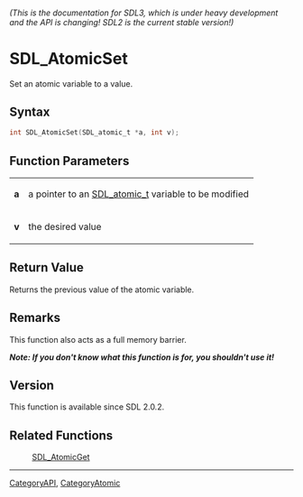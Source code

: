 ====== (This is the documentation for SDL3, which is under heavy development and the API is changing! SDL2 is the current stable version!) ======
= SDL_AtomicSet =

Set an atomic variable to a value.

== Syntax ==

<syntaxhighlight lang='c'>
int SDL_AtomicSet(SDL_atomic_t *a, int v);
</syntaxhighlight>

== Function Parameters ==

{|
|'''a'''
|a pointer to an [[SDL_atomic_t]] variable to be modified
|-
|'''v'''
|the desired value
|}

== Return Value ==

Returns the previous value of the atomic variable.

== Remarks ==

This function also acts as a full memory barrier.

'''''Note: If you don't know what this function is for, you shouldn't use
it!'''''

== Version ==

This function is available since SDL 2.0.2.

== Related Functions ==

:[[SDL_AtomicGet]]

----
[[CategoryAPI]], [[CategoryAtomic]]


